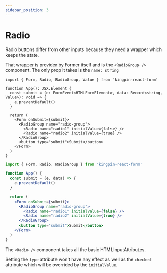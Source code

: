 ```yaml
---
sidebar_position: 3
---
```



# Radio

Radio buttons differ from other inputs because they need a wrapper which keeps the state.

That wrapper is provider by Former itself and is the `<RadioGroup />` component. The only
prop it takes is the `name: string`

<Tabs>
<TabItem value="typescript" label="Typescript">

```tsx
import { Form, Radio, RadioGroup, Value } from 'kingpin-react-form'

function App(): JSX.Element {
  const submit = (e: FormEvent<HTMLFormElement>, data: Record<string, Value>): void => {
    e.preventDefault()
  }

  return (
    <Form onSubmit={submit}>
      <RadioGroup name="radio-group">
        <Radio name="radio1" initialValue={false} />
        <Radio name="radio2" initialValue={true} />
      </RadioGroup>
      <button type="submit">Submit</button>
    </Form>
  )
}
```

</TabItem>
<TabItem value="javascript" label="Javascript">

```jsx
import { Form, Radio, RadioGroup } from 'kingpin-react-form'

function App() {
  const submit = (e, data) => {
    e.preventDefault()
  }

  return (
    <Form onSubmit={submit}>
      <RadioGroup name="radio-group">
        <Radio name="radio1" initialValue={false} />
        <Radio name="radio2" initialValue={true} />
      </RadioGroup>
      <button type="submit">Submit</button>
    </Form>
  )
}
```

</TabItem>
</Tabs>

The `<Radio />` component takes all the basic HTMLInputAttributes.

Setting the `type` attribute won't have any effect as well as the `checked` attribute which will be overrided by the `initialValue`.
